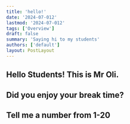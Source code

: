 ```yaml
---
title: 'hello!'
date: '2024-07-012'
lastmod: '2024-07-012'
tags: ['Overview']
draft: false
summary: 'Saying hi to my students'
authors: ['default']
layout: PostLayout
---
```



## Hello Students! This is Mr Oli. 

## Did you enjoy your break time?

## Tell me a number from 1-20